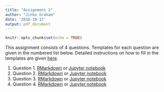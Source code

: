 ```yaml
---
title: "Assignment 2"
author: "Jinko Graham"
date: '2018-10-17'
output: pdf_document
---
```


```r
knitr::opts_chunk$set(echo = TRUE)
```

This assignment consists of 4 questions. Templates
for each question are given in the numbered
list below. Detailed instructions on how to fill in the templates
are given [here](https://github.com/SFUStatgen/RforStat2/blob/master/SFUStat305/Assignments/Instructions/instructions.Rmd).

1. Question 1. [RMarkdown](https://github.com/SFUStatgen/RforStat2/blob/master/SFUStat305/Assignments/A2/A2Q1.Rmd) or [Jupyter notebook](https://github.com/SFUStatgen/RforStat2/blob/master/SFUStat305/Assignments/A2/A2Q1.ipynb)
2. Question 2. [RMarkdown](https://github.com/SFUStatgen/RforStat2/blob/master/SFUStat305/Assignments/A2/A2Q2.Rmd) or [Jupyter notebook](https://github.com/SFUStatgen/RforStat2/blob/master/SFUStat305/Assignments/A2/A2Q2.ipynb)
3. Question 3. [RMarkdown](https://github.com/SFUStatgen/RforStat2/blob/master/SFUStat305/Assignments/A2/A2Q3.Rmd) or [Jupyter notebook](https://github.com/SFUStatgen/RforStat2/blob/master/SFUStat305/Assignments/A2/A2Q3.ipynb)
4. Question 4. [RMarkdown](https://github.com/SFUStatgen/RforStat2/blob/master/SFUStat305/Assignments/A2/A2Q4.Rmd) or [Jupyter notebook](https://github.com/SFUStatgen/RforStat2/blob/master/SFUStat305/Assignments/A2/A2Q4.ipynb)

